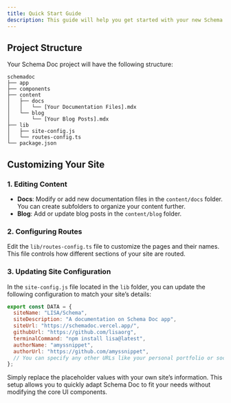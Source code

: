 ```yaml
---
title: Quick Start Guide
description: This guide will help you get started with your new Schema doc app.
---
```


## Project Structure

Your Schema Doc project will have the following structure:

```plaintext
schemadoc
├── app
├── components
├── content
│   ├── docs
│   │   └── [Your Documentation Files].mdx
│   └── blog
│       └── [Your Blog Posts].mdx
├── lib
│   ├── site-config.js
│   └── routes-config.ts
└── package.json
```

## Customizing Your Site

### 1. Editing Content

- **Docs**: Modify or add new documentation files in the `content/docs` folder. You can create subfolders to organize your content further.
- **Blog**: Add or update blog posts in the `content/blog` folder.

### 2. Configuring Routes

Edit the `lib/routes-config.ts` file to customize the pages and their names. This file controls how different sections of your site are routed.

### 3. Updating Site Configuration

In the `site-config.js` file located in the `lib` folder, you can update the following configuration to match your site’s details:

```jsx
export const DATA = {
  siteName: "LISA/Schema",
  siteDescription: "A documentation on Schema Doc app",
  siteUrl: "https://schemadoc.vercel.app/",
  githubUrl: "https://github.com/lisaorg",
  terminalCommand: "npm install lisa@latest",
  authorName: "amyssnippet",
  authorUrl: "https://github.com/amyssnippet",
  // You can specify any other URLs like your personal portfolio or social media profiles
};
```

Simply replace the placeholder values with your own site’s information. This setup allows you to quickly adapt Schema Doc to fit your needs without modifying the core UI components.
